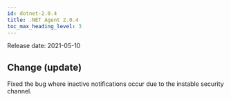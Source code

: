 ```yaml
---
id: dotnet-2.0.4
title: .NET Agent 2.0.4
toc_max_heading_level: 3
---
```



Release date: 2021-05-10

## Change (update)

Fixed the bug where inactive notifications occur due to the instable security channel.
